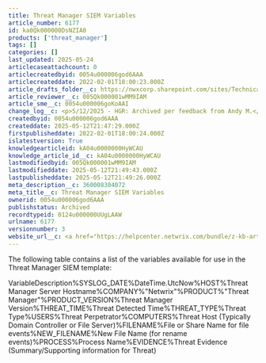 ```yaml
---
title: Threat Manager SIEM Variables
article_number: 6177
id: ka0Qk000000DsNZIA0
products: ['threat_manager']
tags: []
categories: []
last_updated: 2025-05-24
articlecaseattachcount: 0
articlecreatedbyid: 0054u000006god6AAA
articlecreateddate: 2022-02-01T18:00:23.000Z
article_drafts_folder__c: https://nwxcorp.sharepoint.com/sites/TechnicalSupportOperations/Shared%20Documents/Technical%20Knowledge%20Management/Salesforce%20Knowledge%20Drafts/kA04u0000000HyWCAU
article_reviewer__c: 005Qk000001wMM9IAM
article_sme__c: 0054u000006goKoAAI
change_log__c: <p>5/12/2025 - HGR: Archived per feedback from Andy M.</p>
createdbyid: 0054u000006god6AAA
createddate: 2025-05-12T21:47:29.000Z
firstpublisheddate: 2022-02-01T18:00:24.000Z
islatestversion: True
knowledgearticleid: kA04u0000000HyWCAU
knowledge_article_id__c: kA04u0000000HyWCAU
lastmodifiedbyid: 005Qk000001wMM9IAM
lastmodifieddate: 2025-05-12T21:49:43.000Z
lastpublisheddate: 2025-05-12T21:49:26.000Z
meta_description__c: 360008304072
meta_title__c: Threat Manager SIEM Variables
ownerid: 0054u000006god6AAA
publishstatus: Archived
recordtypeid: 0124u000000UUgLAAW
urlname: 6177
versionnumber: 3
website_url__c: <a href="https://helpcenter.netwrix.com/bundle/z-kb-articles-salesforce/page/kA04u0000000HyWCAU.html" target="_blank">Open in a new window</a>
---
```


The following table contains a list of the variables available for use in the Threat Manager SIEM template:

VariableDescription%SYSLOG_DATE%DateTime.UtcNow%HOST%Threat Manager Server Hostname%COMPANY%"Netwrix"%PRODUCT%"Threat Manager"%PRODUCT_VERSION%Threat Manager Version%THREAT_TIME%Threat Detected Time%THREAT_TYPE%Threat Type%USERS%Threat Perpetrator%COMPUTERS%Threat Host (Typically Domain Controller or File Server)%FILENAME%File or Share Name for file events%NEW_FILENAME%New File Name (for rename events)%PROCESS%Process Name%EVIDENCE%Threat Evidence (Summary/Supporting information for Threat)